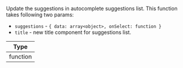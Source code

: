 Update the suggestions in autocomplete suggestions list. This function takes following two params:

- `suggestions` - `{ data: array<object>, onSelect: function }`
- `title` - new title component for suggestions list.

| Type     |
| -------- |
| function |
